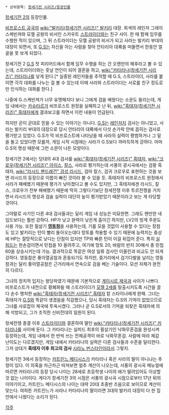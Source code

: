  * 상위항목: [[창세기전 시리즈/등장인물]]

[[창세기전 2]]의 등장인물.

[[비프로스트 공국]]의 [[wiki:"발키리(창세기전 시리즈)" 발키리]] 대장. 회색의 레인저 그레이 스케빈져와 모젤 공왕의 비서인 스카우트 [[스트라이더]]와는 친구 사이. 한 때 함께 임무를 수행한 적이 있으며, 그 뒤 스트라이더는 모젤 공왕의 비서가 되고 사라는 발키리 부대의 대장이 되면서, 또 [[G.S]]는 자신을 아는 사람을 찾아 안타리아 대륙을 떠돌면서 한동안 얼굴을 못 보게 되었다.

창세기전 2 [[G.S]] 첫 피리어드에서 함께 임무 수행을 하는 건 오랜만의 해후라고 볼 수 있는데, 스트라이더와는 훗날 연인이 되어 결혼을 하고, [[wiki:"카타리나(창세기전 시리즈)" 카타리나]]를 낳게 된다.[* 실종된 레인저들을 추적할 때 G.S, 스트라이더, 사라를 붙이면 각각 대화를 나누는 걸 볼 수 있는데 이때 사라와 스트라이더는 서로를 친구 정도로만 인식하는 대화를 한다.]

나중에 G.스케빈져가 너무 유명해지다 보니 그에게 검을 배웠다는 소문도 들리는데, 게임 내에서는 [[카슈타르]]가 비프로스트 원정을 실패하고 난 뒤, [[wiki:"흑태자(창세기전 시리즈)" 흑태자]]에게 결과보고를 하면서 이런 내용이 언급된다.

하지만 곧이 곧대로 믿을 수 있는 이야기는 아니다. [[G.S]]는 [[레인저]]지 검사는 아니었고, 사라는 발키리 부대의 대장으로 당시 안타리아 대륙에서 다섯 손가락 안에 꼽히는 검사로 평가받고 있었다. G.S가 막 비프로스트에 나타났을 때 사라의 실력이 평범하거나 그 밑을 돌고 있었다면 모를까, 게임 시작 시점에는 사라가 G.S보다 까마득하게 강하다. 아마 G.S의 명성 때문에 그런 소문이 나돈 모양이다.

창세기전 2에서는 당대의 4대 검사를 [[wiki:"흑태자(창세기전 시리즈)" 흑태자]], [[wiki:"크로우(창세기전 시리즈)" 아이스]], [[칼스]], 사라로 평가하는데 서풍의 광시곡에서는 검황 흑태자, [[wiki:"라시드 팬드래건" 검성 라시드]], 검마 칼스, 검귀 크로우로 표현하는 것을 보면 라시드의 등장으로 이름이 빠진 것이라 볼 수 있을 듯. 흑태자의 비프로스트 원정에서 사라가 패배했기 때문에 평가가 낮아졌다고 볼 수도 있지만, 그 흑태자에겐 라시드, 칼스, 크로우가 전부 패배했기 때문에 딱히 그렇다기보단 창세전쟁 이후 투르전쟁을 거치면서 라시드의 명성과 검술 실력이 대단히 높이 평가받았기 때문이라고 보는 게 타당할 것이다.

그야말로 사기인 다른 4대 검사들과는 달리 게임 내 성능은 미묘한편. 그래도 왠만한 네임드보다는 훨씬 강하다. HP가 낮고 완력이 낮은게 흠이긴 하지만, LV2의 빙계 주문도 사용 가능. 또한 필살기 '''[[영동참]]'''을 사용하는데, 기를 모을 것없이 사용할 수 있다는 장점도 있고 발키리는 턴이 빨리 돌아오는데다 망토를 착용할 수 있기 때문에 능력치는 중상에 HP는 절망적으로 낮다는 단점이 있지만 TP와 빠른 턴이 이걸 뒤집어 준다. 특히 [[실피드]]는 한손검이면서 민첩을 10 올려주고, 여기에 망토 20, 바람의 반지 30해서 총 민첩 60을 상승시키는데 가능. 결과적으로 똑같은 여성 일류 검사인 이올린과 비교도 안 되게 강하다. 영동참은 풍아열공참과 혼동되기도 하지만, 중거리에서 검기다발을 날리는 영동참과는 달리 풍아열공참은 근거리에서 연속으로 검을 베는 기술이다. 모션 자체가 완전히 다르다.

그녀의 정치적 입지는 왕당파였기 때문에 기본적으로 [[게이시르 제국]]과 사이가 나쁘다. 비프로스트가 내전으로 황폐화될 때 스트라이더가 [[모젤 2세]]를 탈출시키도록 시간을 끌다 손수 행차한 [[wiki:"흑태자(창세기전 시리즈)" 흑태자]] 칼 스타이너에게 완패. 그녀는 흑태자가 [[G.S]]와 똑같이 생겼음을 직감했으나, 당시 흑태자는 G.S의 기억이 없었으므로 그녀를 사로잡아 제국에 투옥시켰다. 그러나 곧 G.S로서의 기억을 되찾은 흑태자에 의해 석방되고, 그가 조직한 신비전대의 일원이 된다.

창세전쟁 종결 이후 [[스트라이더]]와 결혼하여 딸인 [[wiki:"카타리나(창세기전 시리즈)" 카타리나]]를 사이에 둔다. 그 카타리나는 실피드 최후의 필살기인 낙화무혼검을 완성시켜 등장하는데, 게임 내에서 한 번씩 쓰는 전체공격이 바로 낙화무혼검. 사람에 따라 체감 난이도는 다르겠지만, 게임 내에서 카타리나의 실력은 다른 검사들과 수준을 달리한다. 그저 상대가 '''흑태자 이후 최고의 검사''' [[시라노 번스타인]]이라서 그렇지.

창세기전 3에서 등장하는 [[카트린느 메디시스]]가 카타리나 혹은 사라의 딸이 아니냐는 추정이 있다. 이 의혹을 차근차근 따져보면 얼추 계산이 나오는데, 서풍의 광시곡 메뉴얼에 따르면 카타리나의 등장 당시 나이는 28세로 초등학생 나이의 애가 딸려있어도 이상할 것 없는 나이이다. 게다가 창세기전 3의 시점은 서풍의 광시곡 시점으로부터 17년 뒤의 이야기이고, 카트린느 메디시스의 나이는 대략 20대 초중반 즈음으로 보이므로 계산이 맞는다. 여하튼 카트린느가 사라나 카타리나의 딸이라면 3대의 발키리 대장이 다 한 집안에서 나왔다는 소리가 된다.

[[각주]]
